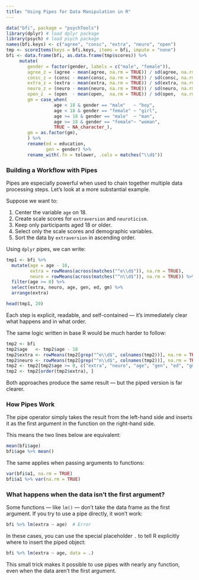 ```yaml
---
title: "Using Pipes for Data Manipulation in R"
---
```


```r
data("bfi", package = "psychTools")
library(dplyr) # load dplyr package
library(psych) # load psych package
names(bfi.keys) <- c("agree", "consc", "extra", "neuro", "open")
tmp <- scoreItems(keys = bfi.keys, items = bfi, impute = "none")
bfi <- data.frame(bfi, as.data.frame(tmp$scores)) %>%
     mutate(
        gender = factor(gender, labels = c("male", "female")),
        agree_z = (agree - mean(agree, na.rm = TRUE)) / sd(agree, na.rm = TRUE),
        consc_z = (consc - mean(consc, na.rm = TRUE)) / sd(consc, na.rm = TRUE),
        extra_z = (extra - mean(extra, na.rm = TRUE)) / sd(extra, na.rm = TRUE),
        neuro_z = (neuro - mean(neuro, na.rm = TRUE)) / sd(neuro, na.rm = TRUE),
        open_z  = (open  - mean(open,  na.rm = TRUE)) / sd(open,  na.rm = TRUE),
        gm = case_when(
                  age < 18 & gender == "male"   ~ "boy",
                  age < 18 & gender == "female" ~ "girl",
                  age >= 18 & gender == "male"  ~ "man",
                  age >= 18 & gender == "female"~ "woman",
                  TRUE ~ NA_character_),
        gm = as.factor(gm),
        ) %>%
        rename(ed = education,
               gen = gender) %>%
        rename_with(.fn = tolower, .cols = matches("\\d$"))
```


### Building a Workflow with Pipes

Pipes are especially powerful when used to chain together multiple data processing steps. Let’s look at a more substantial example.

Suppose we want to:

1. Center the variable `age` on 18.
2. Create scale scores for `extraversion` and `neuroticism`.
3. Keep only participants aged 18 or older.
4. Select only the scale scores and demographic variables.
5. Sort the data by `extraversion` in ascending order.

Using `dplyr` pipes, we can write:

```r
tmp1 <- bfi %>%
  mutate(age = age - 18,
         extra = rowMeans(across(matches("^e\\d$")), na.rm = TRUE),
         neuro = rowMeans(across(matches("^n\\d$")), na.rm = TRUE)) %>%
  filter(age >= 0) %>%
  select(extra, neuro, age, gen, ed, gm) %>%
  arrange(extra)

head(tmp1, 20)
```

Each step is explicit, readable, and self-contained — it’s immediately clear what happens and in what order.

The same logic written in base R would be much harder to follow:

```r
tmp2 <- bfi
tmp2$age   <- tmp2$age - 18
tmp2$extra <- rowMeans(tmp2[grep("^e\\d$", colnames(tmp2))], na.rm = TRUE)
tmp2$neuro <- rowMeans(tmp2[grep("^n\\d$", colnames(tmp2))], na.rm = TRUE)
tmp2 <- tmp2[tmp2$age >= 0, c("extra", "neuro", "age", "gen", "ed", "gm")]
tmp2 <- tmp2[order(tmp2$extra), ]
```

Both approaches produce the same result — but the piped version is far clearer.

### How Pipes Work

The pipe operator simply takes the result from the left-hand side and inserts it as the first argument in the function on the right-hand side.

This means the two lines below are equivalent:

```r
mean(bfi$age)
bfi$age %>% mean()
```

The same applies when passing arguments to functions:

```r
var(bfi$a1, na.rm = TRUE)
bfi$a1 %>% var(na.rm = TRUE)
```

### What happens when the data isn’t the first argument?

Some functions — like `lm()` — don’t take the data frame as the first argument. If you try to use a pipe directly, it won’t work:

```r
bfi %>% lm(extra ~ age)  # Error
```


In these cases, you can use the special placeholder `.` to tell R explicitly where to insert the piped object:

```r
bfi %>% lm(extra ~ age, data = .)
```

This small trick makes it possible to use pipes with nearly any function, even when the data aren’t the first argument.